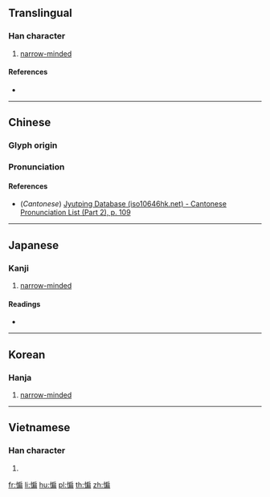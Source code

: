 ==Translingual==

===Han character===
{{Han char|rn=61|rad=心|as=09|sn=12|four=93027|canj=PHSB|ids=⿰忄扁}}

# [[narrow-minded]]

====References====
* {{Han ref|kx=0393.080|dkj=10872|dj=0729.060|hdz=42331.110|uh=60FC|ud=24828|bh=D947|bd=55623}}

----

==Chinese==
{{zh-forms}}

===Glyph origin===
{{Han etym}}

===Pronunciation===
{{zh-pron
|m=biǎn
|c=bin2,pin2
|mc=y
|oc=y
|cat=a
}}

====References====
* (''Cantonese'') [http://www.iso10646hk.net/jp/document/download.jsp Jyutping Database (iso10646hk.net) - Cantonese Pronunciation List (Part 2), p. 109]

----

==Japanese==

===Kanji===
{{ja-kanji|grade=|rs=心09}}

# [[narrow-minded]]

====Readings====
* {{ja-readings|on=[[へん]] (hen)|kun=}}

----

==Korean==

===Hanja===
{{ko-hanja|hangeul=편|eumhun=|rv=pyeon|mr=p'yŏn|y=phyen}}

# [[narrow-minded]]

----

==Vietnamese==

===Han character===
{{vi-readings|rs=心09|hanviet=bẽn}}

# {{defn|lang=vi|sort=心09}}

[[fr:惼]]
[[li:惼]]
[[hu:惼]]
[[pl:惼]]
[[th:惼]]
[[zh:惼]]